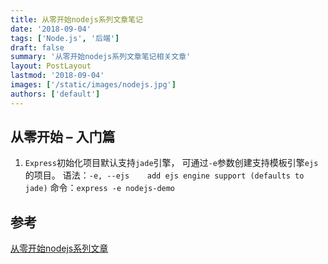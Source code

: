 ```yaml
---
title: 从零开始nodejs系列文章笔记
date: '2018-09-04'
tags: ['Node.js', '后端']
draft: false
summary: '从零开始nodejs系列文章笔记相关文章'
layout: PostLayout
lastmod: '2018-09-04'
images: ['/static/images/nodejs.jpg']
authors: ['default']
---
```


## 从零开始 – 入门篇
1.  `Express`初始化项目默认支持`jade`引擎， 可通过`-e`参数创建支持模板引擎`ejs`的项目。
语法：`-e, --ejs    add ejs engine support (defaults to jade)`
命令：`express -e nodejs-demo`  

## 参考
[从零开始nodejs系列文章](http://blog.fens.me/series-nodejs/)
